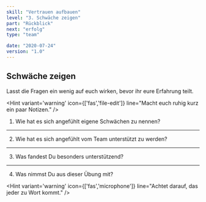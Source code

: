 ```yaml
---
skill: "Vertrauen aufbauen"
level: "3. Schwäche zeigen"
part: "Rückblick"
next: "erfolg"
type: "team"

date: "2020-07-24"
version: "1.0"
---
```



<Row className="tutsegment"> 
<Col>

## Schwäche zeigen

Lasst die Fragen ein wenig auf euch wirken, bevor ihr eure Erfahrung teilt.

<Hint variant='warning' icon={['fas','file-edit']}
line="Macht euch ruhig kurz ein paar Notizen."
/>

1. Wie hat es sich angefühlt eigene Schwächen zu nennen?

---

2. Wie hat es sich angefühlt vom Team unterstützt zu werden?

---

3. Was fandest Du besonders unterstützend?

---

4. Was nimmst Du aus dieser Übung mit?

<Hint variant='warning' icon={['fas','microphone']}
line="Achtet darauf, das jeder zu Wort kommt."
/>

</Col>
</Row>